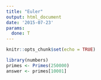 ```yaml
---
title: "Euler"
output: html_document
date: '2015-07-23'
params:
  done: T
---
```


```r
knitr::opts_chunk$set(echo = TRUE)
```

```r
library(numbers)
primes <- Primes(250000)
answer <- primes[10001]

```

